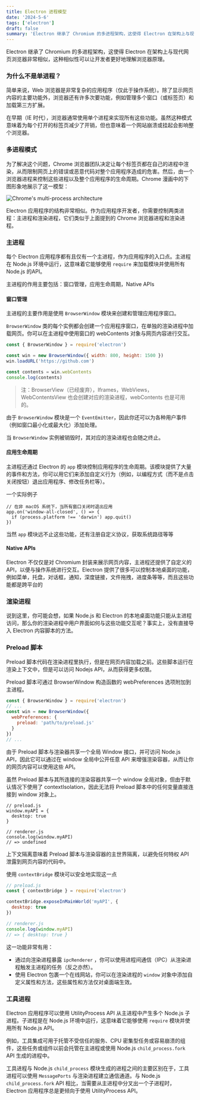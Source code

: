 ```yaml
---
title: Electron 进程模型
date: '2024-5-6'
tags: ['electron']
draft: false
summary: 'Electron 继承了 Chromium 的多进程架构，这使得 Electron 在架构上与现代网页浏览器非常相似，这种相似性可以让开发者更好地理解浏览器原理。'
---
```


Electron 继承了 Chromium 的多进程架构，这使得 Electron 在架构上与现代网页浏览器非常相似，这种相似性可以让开发者更好地理解浏览器原理。

### 为什么不是单进程？

简单来说，Web 浏览器是非常复杂的应用程序（仅此于操作系统）。除了显示网页内容的主要功能外，浏览器还有许多次要功能，例如管理多个窗口（或标签页）和加载第三方扩展。

在早期（IE 时代），浏览器通常使用单个进程来实现所有这些功能。虽然这种模式意味着为每个打开的标签页减少了开销，但也意味着一个网站崩溃或挂起会影响整个浏览器。

### 多进程模式

为了解决这个问题，Chrome 浏览器团队决定让每个标签页都在自己的进程中渲染，从而限制网页上的错误或恶意代码对整个应用程序造成的危害。然后，由一个浏览器进程来控制这些进程以及整个应用程序的生命周期。Chrome 漫画中的下图形象地展示了这一模型：

![Chrome&#39;s multi-process architecture](https://www.electronjs.org/assets/images/chrome-processes-0506d3984ec81aa39985a95e7a29fbb8.png)

Electron 应用程序的结构非常相似。作为应用程序开发者，你需要控制两类进程：主进程和渲染进程，它们类似于上面提到的 Chrome 浏览器进程和渲染进程。

### 主进程

每个 Electron 应用程序都有且仅有一个主进程，作为应用程序的入口点。主进程在 Node.js 环境中运行，这意味着它能够使用 `require` 来加载模块并使用所有 Node.js 的API。

主进程的作用主要包括：窗口管理，应用生命周期，Native APIs

#### 窗口管理

主进程的主要作用是使用 `BrowserWindow` 模块来创建和管理应用程序窗口。

`BrowserWindow` 类的每个实例都会创建一个应用程序窗口，在单独的渲染进程中加载网页。你可以在主进程中使用窗口的 webContents 对象与网页内容进行交互。

```javascript
const { BrowserWindow } = require('electron')

const win = new BrowserWindow({ width: 800, height: 1500 })
win.loadURL('https://github.com')

const contents = win.webContents
console.log(contents)
```

> 注：BrowserView（已经废弃），Iframes，WebViews，WebContentsView 也会创建对应的渲染进程，webContents 也是可用的。

由于 `BrowserWindow` 模块是一个 `EventEmitter`，因此你还可以为各种用户事件（例如窗口最小化或最大化）添加处理。

当 `BrowserWindow` 实例被销毁时，其对应的渲染进程也会随之终止。

#### 应用生命周期

主进程还通过 Electron 的 `app` 模块控制应用程序的生命周期。该模块提供了大量的事件和方法，你可以用它们来添加自定义行为（例如，以编程方式（而不是点击关闭按钮）退出应用程序、修改任务栏等）。

一个实际例子

```
// 在非 macOS 系统下，当所有窗口关闭时退出应用
app.on('window-all-closed', () => {
  if (process.platform !== 'darwin') app.quit()
})
```

当然 `app` 模块远不止这些功能，还有注册自定义协议，获取系统路径等等

#### Native APIs

Electron 不仅仅是对 Chromium 封装来展示网页内容，主进程还提供了自定义的 API，以便与操作系统进行交互。Electron 提供了很多可以控制本地桌面的功能，例如菜单，托盘，对话框，通知，深度链接，文件拖拽，进度条等等，而且这些功能都是跨平台的

### 渲染进程

说到这里，你可能会想，如果 Node.js 和 Electron 的本地桌面功能只能从主进程访问，那么你的渲染进程中用户界面如何与这些功能交互呢？事实上，没有直接导入 Electron 内容脚本的方法。

### Preload 脚本

Preload 脚本代码在渲染进程里执行，但是在网页内容加载之前。这些脚本运行在渲染上下文中，但是可以访问 Nodejs API，从而获得更多权限。

Preload 脚本可通过 BrowserWindow 构造函数的 webPreferences 选项附加到主进程。

```javascript
const { BrowserWindow } = require('electron')
// ...
const win = new BrowserWindow({
  webPreferences: {
    preload: 'path/to/preload.js'
  }
})
// ...
```

由于 Preload 脚本与渲染器共享一个全局 Window 接口，并可访问 Node.js API，因此它可以通过在 window 全局中公开任意 API 来增强渲染容器，从而让你的网页内容可以使用这些 API。

虽然 Preload 脚本与其所连接的渲染容器共享一个 window 全局对象，但由于默认情况下使用了 contextIsolation，因此无法将 Preload 脚本中的任何变量直接连接到 window 对象上。

```
// preload.js
window.myAPI = {
  desktop: true
}
```



```
// renderer.js
console.log(window.myAPI)
// => undefined
```

上下文隔离意味着 Preload 脚本与渲染容器的主世界隔离，以避免任何特权 API 泄露到网页内容的代码中。

使用 `contextBridge` 模块可以安全地实现这一点

```javascript
// preload.js
const { contextBridge } = require('electron')

contextBridge.exposeInMainWorld('myAPI', {
  desktop: true
})
```

```javascript
// renderer.js
console.log(window.myAPI)
// => { desktop: true }
```

这一功能非常有用：

- 通过向渲染进程暴露 `ipcRenderer` ，你可以使用进程间通信（IPC）从渲染进程触发主进程的任务（反之亦然）。
- 使用 Electron 包裹一个在线网站，你可以在渲染进程的 `window` 对象中添加自定义属性和方法，这些属性和方法仅对桌面端生效。

### 工具进程

Electron 应用程序可以使用 UtilityProcess API 从主进程中产生多个 Node.js 子进程。子进程是在 Node.js 环境中运行，这意味着它能够使用 `require` 模块并使用所有 Node.js API。

例如，工具集成可用于托管不受信任的服务、CPU 密集型任务或容易崩溃的组件，这些任务或组件以前会托管在主进程或使用 Node.js `child_process.fork` API 生成的进程中。

工具进程与 Node.js `child_process` 模块生成的进程之间的主要区别在于，工具进程可以使用 `MessagePorts` 与渲染进程建立通信通道。与 Node.js `child_process.fork` API 相比，当需要从主进程中分叉出一个子进程时，Electron 应用程序总是更倾向于使用 UtilityProcess API。